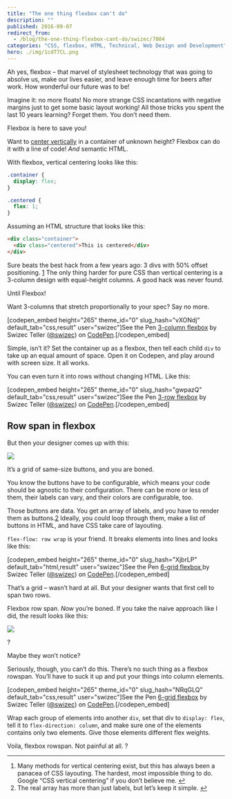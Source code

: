 ```yaml
---
title: "The one thing flexbox can't do"
description: ""
published: 2016-09-07
redirect_from:
  - /blog/the-one-thing-flexbox-cant-do/swizec/7004
categories: "CSS, flexbox, HTML, Technical, Web Design and Development"
hero: ./img/1cdT7CL.png
---
```


Ah yes, flexbox – that marvel of stylesheet technology that was going to absolve us, make our lives easier, and leave enough time for beers after work. How wonderful our future was to be!

Imagine it: no more floats! No more strange CSS incantations with negative margins just to get some basic layout working! All those tricks you spent the last 10 years learning? Forget them. You don’t need them.

Flexbox is here to save you!

Want to [center vertically](https://philipwalton.github.io/solved-by-flexbox/demos/vertical-centering/) in a container of unknown height? Flexbox can do it with a line of code! _And_ semantic HTML.

With flexbox, vertical centering looks like this:

```css
.container {
  display: flex;
}

.centered {
  flex: 1;
}
```

Assuming an HTML structure that looks like this:

```html
<div class="container">
  <div class="centered">This is centered</div>
</div>
```

Sure beats the best hack from a few years ago: 3 divs with 50% offset positioning. [1](#fn1-11043 "see footnote") The only thing harder for pure CSS than vertical centering is a 3-column design with equal-height columns. A good hack was never found.

Until Flexbox!

Want 3-columns that stretch proportionally to your spec? Say no more.

\[codepen_embed height="265" theme_id="0" slug_hash="vXONdj" default_tab="css,result" user="swizec"]See the Pen [3-column flexbox](http://codepen.io/swizec/pen/vXONdj/) by Swizec Teller ([@swizec](http://codepen.io/swizec)) on [CodePen](http://codepen.io).\[/codepen_embed]

Simple, isn’t it? Set the container up as a flexbox, then tell each child `div` to take up an equal amount of space. Open it on Codepen, and play around with screen size. It all works.

You can even turn it into rows without changing HTML. Like this:

\[codepen_embed height="265" theme_id="0" slug_hash="gwpazQ" default_tab="css,result" user="swizec"]See the Pen [3-row flexbox](http://codepen.io/swizec/pen/gwpazQ/) by Swizec Teller ([@swizec](http://codepen.io/swizec)) on [CodePen](http://codepen.io).\[/codepen_embed]

## Row span in flexbox

But then your designer comes up with this:

![](./img/1cdT7CL.png)

It’s a grid of same-size buttons, and you are boned.

You know the buttons have to be configurable, which means your code should be agnostic to their configuration. There can be more or less of them, their labels can vary, and their colors are configurable, too.

Those buttons are data. You get an array of labels, and you have to render them as buttons.[2](#fn2-11043 "see footnote") Ideally, you could loop through them, make a list of buttons in HTML, and have CSS take care of layouting.

`flex-flow: row wrap` is your friend. It breaks elements into lines and looks like this:

\[codepen_embed height="265" theme_id="0" slug_hash="XjbrLP" default_tab="html,result" user="swizec"]See the Pen [6-grid flexbox ](http://codepen.io/swizec/pen/XjbrLP/)by Swizec Teller ([@swizec](http://codepen.io/swizec)) on [CodePen](http://codepen.io).\[/codepen_embed]

That’s a grid – wasn’t hard at all. But your designer wants that first cell to span two rows.

Flexbox row span. _Now_ you’re boned. If you take the naive approach like I did, the result looks like this:

![](./img/qgcOvyK.png)

?

Maybe they won’t notice?

Seriously, though, you can’t do this. There’s no such thing as a flexbox rowspan. You’ll have to suck it up and put your things into column elements.

\[codepen_embed height="265" theme_id="0" slug_hash="NRqGLQ" default_tab="css,result" user="swizec"]See the Pen [6-grid flexbox](http://codepen.io/swizec/pen/NRqGLQ/) by Swizec Teller ([@swizec](http://codepen.io/swizec)) on [CodePen](http://codepen.io).\[/codepen_embed]

Wrap each group of elements into another `div`, set that div to `display: flex`, tell it to `flex-direction: column`, and make sure one of the elements contains only two elements. Give those elements different flex weights.

Voila, flexbox rowspan. Not painful at all. ?

---

1.  Many methods for vertical centering exist, but this has always been a panacea of CSS layouting. The hardest, most impossible thing to do. Google “CSS vertical centering” if you don’t believe me. [↩︎](#fnr1-11043 "return to article")
2.  The real array has more than just labels, but let’s keep it simple. [↩︎](#fnr2-11043 "return to article")
